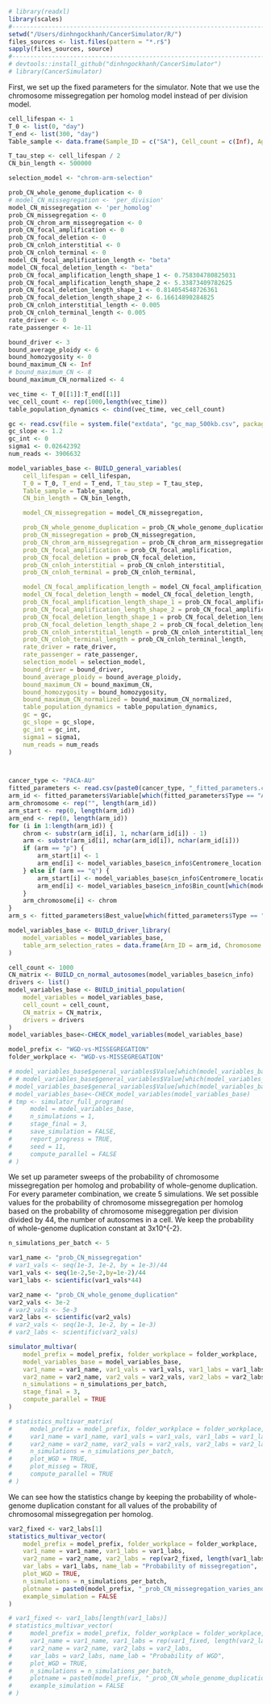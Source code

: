 ```r
# library(readxl)
library(scales)
#-----------------------------------------------------------------------
setwd("/Users/dinhngockhanh/CancerSimulator/R/")
files_sources <- list.files(pattern = "*.r$")
sapply(files_sources, source)
#-----------------------------------------------------------------------
# devtools::install_github("dinhngockhanh/CancerSimulator")
# library(CancerSimulator)
```

First, we set up the fixed parameters for the simulator.
Note that we use the chromosome missegregation per homolog model instead of per division model.

```r
cell_lifespan <- 1
T_0 <- list(0, "day")
T_end <- list(300, "day")
Table_sample <- data.frame(Sample_ID = c("SA"), Cell_count = c(Inf), Age_sample = c(T_end[[1]]))

T_tau_step <- cell_lifespan / 2
CN_bin_length <- 500000

selection_model <- "chrom-arm-selection"

prob_CN_whole_genome_duplication <- 0
# model_CN_missegregation <- 'per_division'
model_CN_missegregation <- 'per_homolog'
prob_CN_missegregation <- 0
prob_CN_chrom_arm_missegregation <- 0
prob_CN_focal_amplification <- 0
prob_CN_focal_deletion <- 0
prob_CN_cnloh_interstitial <- 0
prob_CN_cnloh_terminal <- 0
model_CN_focal_amplification_length <- "beta"
model_CN_focal_deletion_length <- "beta"
prob_CN_focal_amplification_length_shape_1 <- 0.758304780825031
prob_CN_focal_amplification_length_shape_2 <- 5.33873409782625
prob_CN_focal_deletion_length_shape_1 <- 0.814054548726361
prob_CN_focal_deletion_length_shape_2 <- 6.16614890284825
prob_CN_cnloh_interstitial_length <- 0.005
prob_CN_cnloh_terminal_length <- 0.005
rate_driver <- 0
rate_passenger <- 1e-11

bound_driver <- 3
bound_average_ploidy <- 6
bound_homozygosity <- 0
bound_maximum_CN <- Inf
# bound_maximum_CN <- 8
bound_maximum_CN_normalized <- 4

vec_time <- T_0[[1]]:T_end[[1]]
vec_cell_count <- rep(1000,length(vec_time))
table_population_dynamics <- cbind(vec_time, vec_cell_count)

gc <- read.csv(file = system.file("extdata", "gc_map_500kb.csv", package = "CancerSimulator"))
gc_slope <- 1.2
gc_int <- 0
sigma1 <- 0.02642392
num_reads <- 3906632

model_variables_base <- BUILD_general_variables(
    cell_lifespan = cell_lifespan,
    T_0 = T_0, T_end = T_end, T_tau_step = T_tau_step,
    Table_sample = Table_sample,
    CN_bin_length = CN_bin_length,

    model_CN_missegregation = model_CN_missegregation,

    prob_CN_whole_genome_duplication = prob_CN_whole_genome_duplication,
    prob_CN_missegregation = prob_CN_missegregation,
    prob_CN_chrom_arm_missegregation = prob_CN_chrom_arm_missegregation,
    prob_CN_focal_amplification = prob_CN_focal_amplification,
    prob_CN_focal_deletion = prob_CN_focal_deletion,
    prob_CN_cnloh_interstitial = prob_CN_cnloh_interstitial,
    prob_CN_cnloh_terminal = prob_CN_cnloh_terminal,

    model_CN_focal_amplification_length = model_CN_focal_amplification_length,
    model_CN_focal_deletion_length = model_CN_focal_deletion_length,
    prob_CN_focal_amplification_length_shape_1 = prob_CN_focal_amplification_length_shape_1,
    prob_CN_focal_amplification_length_shape_2 = prob_CN_focal_amplification_length_shape_2,
    prob_CN_focal_deletion_length_shape_1 = prob_CN_focal_deletion_length_shape_1,
    prob_CN_focal_deletion_length_shape_2 = prob_CN_focal_deletion_length_shape_2,
    prob_CN_cnloh_interstitial_length = prob_CN_cnloh_interstitial_length,
    prob_CN_cnloh_terminal_length = prob_CN_cnloh_terminal_length,
    rate_driver = rate_driver,
    rate_passenger = rate_passenger,
    selection_model = selection_model,
    bound_driver = bound_driver,
    bound_average_ploidy = bound_average_ploidy,
    bound_maximum_CN = bound_maximum_CN,
    bound_homozygosity = bound_homozygosity,
    bound_maximum_CN_normalized = bound_maximum_CN_normalized,
    table_population_dynamics = table_population_dynamics,
    gc = gc,
    gc_slope = gc_slope,
    gc_int = gc_int,
    sigma1 = sigma1,
    num_reads = num_reads
)



cancer_type <- "PACA-AU"
fitted_parameters <- read.csv(paste0(cancer_type, "_fitted_parameters.csv"), header = TRUE)
arm_id <- fitted_parameters$Variable[which(fitted_parameters$Type == "Arm_selection_rate")]
arm_chromosome <- rep("", length(arm_id))
arm_start <- rep(0, length(arm_id))
arm_end <- rep(0, length(arm_id))
for (i in 1:length(arm_id)) {
    chrom <- substr(arm_id[i], 1, nchar(arm_id[i]) - 1)
    arm <- substr(arm_id[i], nchar(arm_id[i]), nchar(arm_id[i]))
    if (arm == "p") {
        arm_start[i] <- 1
        arm_end[i] <- model_variables_base$cn_info$Centromere_location[which(model_variables_base$cn_info$Chromosome == chrom)] - 1
    } else if (arm == "q") {
        arm_start[i] <- model_variables_base$cn_info$Centromere_location[which(model_variables_base$cn_info$Chromosome == chrom)]
        arm_end[i] <- model_variables_base$cn_info$Bin_count[which(model_variables_base$cn_info$Chromosome == chrom)]
    }
    arm_chromosome[i] <- chrom
}
arm_s <- fitted_parameters$Best_value[which(fitted_parameters$Type == "Arm_selection_rate")]

model_variables_base <- BUILD_driver_library(
    model_variables = model_variables_base,
    table_arm_selection_rates = data.frame(Arm_ID = arm_id, Chromosome = arm_chromosome, Bin_start = arm_start, Bin_end = arm_end, s_rate = arm_s)
)

cell_count <- 1000
CN_matrix <- BUILD_cn_normal_autosomes(model_variables_base$cn_info)
drivers <- list()
model_variables_base <- BUILD_initial_population(
    model_variables = model_variables_base,
    cell_count = cell_count,
    CN_matrix = CN_matrix,
    drivers = drivers
)
model_variables_base<-CHECK_model_variables(model_variables_base)

model_prefix <- "WGD-vs-MISSEGREGATION"
folder_workplace <- "WGD-vs-MISSEGREGATION"
```


```r
# model_variables_base$general_variables$Value[which(model_variables_base$general_variables$Variable == "prob_CN_whole_genome_duplication")] <- 3e-2
# # model_variables_base$general_variables$Value[which(model_variables_base$general_variables$Variable == "prob_CN_missegregation")] <- 1e-2
# model_variables_base$general_variables$Value[which(model_variables_base$general_variables$Variable == "prob_CN_missegregation")] <- 5e-2/46
# model_variables_base<-CHECK_model_variables(model_variables_base)
# tmp <- simulator_full_program(
#     model = model_variables_base,
#     n_simulations = 1,
#     stage_final = 3,
#     save_simulation = FALSE,
#     report_progress = TRUE,
#     seed = 11,
#     compute_parallel = FALSE
# )
```

We set up parameter sweeps of the probability of chromosome missegregation per homolog and probability of whole-genome duplication.
For every parameter combination, we create 5 simulations.
We set possible values for the probability of chromosome missegregation per homolog based on the probability of chromosome miseggregation per division divided by 44, the number of autosomes in a cell.
We keep the probability of whole-genome duplication constant at 3x10^{-2}.

```r
n_simulations_per_batch <- 5

var1_name <- "prob_CN_missegregation"
# var1_vals <- seq(1e-3, 1e-2, by = 1e-3)/44
var1_vals <- seq(1e-2,5e-2,by=1e-2)/44
var1_labs <- scientific(var1_vals*44)

var2_name <- "prob_CN_whole_genome_duplication"
var2_vals <- 3e-2
# var2_vals <- 5e-3
var2_labs <- scientific(var2_vals)
# var2_vals <- seq(1e-3, 1e-2, by = 1e-3)
# var2_labs <- scientific(var2_vals)
```

```r
simulator_multivar(
    model_prefix = model_prefix, folder_workplace = folder_workplace,
    model_variables_base = model_variables_base,
    var1_name = var1_name, var1_vals = var1_vals, var1_labs = var1_labs,
    var2_name = var2_name, var2_vals = var2_vals, var2_labs = var2_labs,
    n_simulations = n_simulations_per_batch,
    stage_final = 3,
    compute_parallel = TRUE
)
```

```r
# statistics_multivar_matrix(
#     model_prefix = model_prefix, folder_workplace = folder_workplace,
#     var1_name = var1_name, var1_vals = var1_vals, var1_labs = var1_labs,
#     var2_name = var2_name, var2_vals = var2_vals, var2_labs = var2_labs,
#     n_simulations = n_simulations_per_batch,
#     plot_WGD = TRUE,
#     plot_misseg = TRUE,
#     compute_parallel = TRUE
# )
```

We can see how the statistics change by keeping the probability of whole-genome duplication constant for all values of the probability of chromosomal missegregation per homolog.

```r
var2_fixed <- var2_labs[1]
statistics_multivar_vector(
    model_prefix = model_prefix, folder_workplace = folder_workplace,
    var1_name = var1_name, var1_labs = var1_labs,
    var2_name = var2_name, var2_labs = rep(var2_fixed, length(var1_labs)),
    var_labs = var1_labs, name_lab = "Probability of missegregation",
    plot_WGD = TRUE,
    n_simulations = n_simulations_per_batch,
    plotname = paste0(model_prefix, "_prob_CN_missegregation_varies_and_prob_CN_whole_genome_duplication=", var2_fixed),
    example_simulation = FALSE
)
```

```r
# var1_fixed <- var1_labs[length(var1_labs)]
# statistics_multivar_vector(
#     model_prefix = model_prefix, folder_workplace = folder_workplace,
#     var1_name = var1_name, var1_labs = rep(var1_fixed, length(var2_labs)),
#     var2_name = var2_name, var2_labs = var2_labs,
#     var_labs = var2_labs, name_lab = "Probability of WGD",
#     plot_WGD = TRUE,
#     n_simulations = n_simulations_per_batch,
#     plotname = paste0(model_prefix, "_prob_CN_whole_genome_duplication_varies_and_prob_CN_missegregation=", var1_fixed),
#     example_simulation = FALSE
# )
```



```r
```
